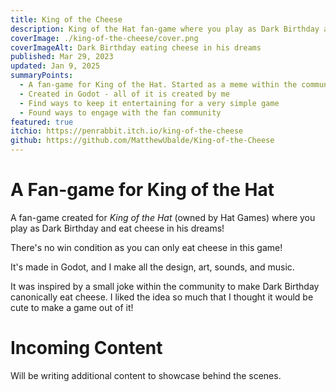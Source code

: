 ```yaml
---
title: King of the Cheese
description: King of the Hat fan-game where you play as Dark Birthday and eat cheese in his dreams
coverImage: ./king-of-the-cheese/cover.png
coverImageAlt: Dark Birthday eating cheese in his dreams
published: Mar 29, 2023
updated: Jan 9, 2025
summaryPoints:
  - A fan-game for King of the Hat. Started as a meme within the community
  - Created in Godot - all of it is created by me
  - Find ways to keep it entertaining for a very simple game
  - Found ways to engage with the fan community
featured: true
itchio: https://penrabbit.itch.io/king-of-the-cheese
github: https://github.com/MatthewUbalde/King-of-the-Cheese
---
```



# A Fan-game for King of the Hat

A fan-game created for _King of the Hat_ (owned by Hat Games) where you play as Dark Birthday and eat cheese in his dreams!

There's no win condition as you can only eat cheese in this game!

It's made in Godot, and I make all the design, art, sounds, and music.

It was inspired by a small joke within the community to make Dark Birthday canonically eat cheese. I liked the idea so much that I thought it would be cute to make a game out of it!

<YouTube id="https://youtu.be/I6PqxMaTWXk?si=Er9sXnhjsuvm1Lp8" />

# Incoming Content

Will be writing additional content to showcase behind the scenes.
